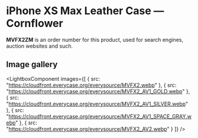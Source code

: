 
# iPhone XS Max Leather Case — Cornflower

<Callout type='info' emoji='👉🏻'>**MVFX2ZM** is an order number for this product, used for search engines, auction websites and such.</Callout>

## Image gallery

<LightboxComponent
    images={[
      {
        src: "https://cloudfront.everycase.org/everysource/MVFX2.webp"
      },
      {
        src: "https://cloudfront.everycase.org/everysource/MVFX2_AV1_GOLD.webp"
      },
      {
        src: "https://cloudfront.everycase.org/everysource/MVFX2_AV1_SILVER.webp"
      },
      {
        src: "https://cloudfront.everycase.org/everysource/MVFX2_AV1_SPACE_GRAY.webp"
      },
      {
        src: "https://cloudfront.everycase.org/everysource/MVFX2_AV2.webp"
      }
    ]}
  />
